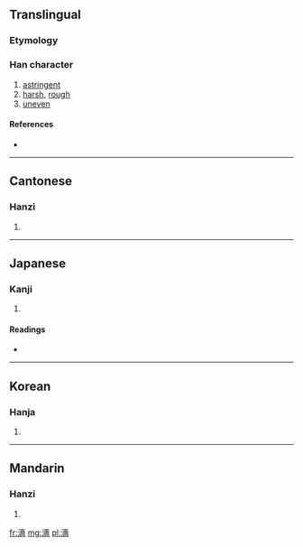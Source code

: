 {{also|澀}}
==Translingual==

===Etymology===
{{Han compound|水|嗇|c1=s|c2=p|t1=water|ls=psc}}

===Han character===
{{Han char|rn=85|rad=水|as=13|sn=16|four=3416<sub>1</sub>|canj=水土人田 (EGOW)}}

# [[astringent]]
# [[harsh]], [[rough]]
# [[uneven]]

====References====
* {{Han ref|kx=0654.270|dkj=18448|dj=1065.050|hdz=31754.020|uh=6FC7|ud=28615|bh=E9EC|bd=59884}}

----

==Cantonese==

===Hanzi===
{{yue-hanzi|jyut=|y=sap1}}

# {{defn|Cantonese|sort=水13}}

----

==Japanese==

===Kanji===
{{ja-kanji|grade=|rs=水13}}

# {{defn|Japanese|sort=水13}}

====Readings====
* {{ja-readings|on=[[しょく]] (shoku), [[しき]] (shiki), [[しゅう]] (shū)|kun=[[とどこおる]] (todokooru)}}

----

==Korean==

===Hanja===
{{ko-hanja|hangeul=색|eumhun=|rv=saek|mr=saek|y=sayk}}

# {{defn|Korean|sort=水13}}

----

==Mandarin==

===Hanzi===
{{cmn-hanzi|pin=[[huò]] ([[huo4]]), [[sè]] ([[se4]]), [[wèi]] ([[wei4]])|wg=huo<sup>4</sup>, se<sup>4</sup>, wei<sup>4</sup>}}

# {{defn|Mandarin|sort=水13}}

[[fr:濇]]
[[mg:濇]]
[[pl:濇]]